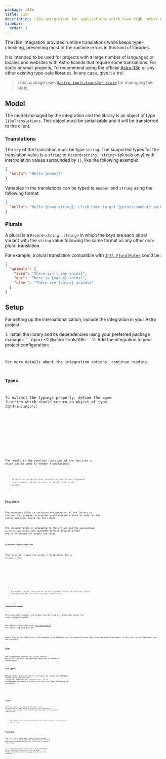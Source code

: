 ```yaml
---
package: i18n
title: i18n
description: i18n integration for applications which have high number of locales and requires type-checking
sidebar:
  order: 1
---
```






<BetaAdvice />

The i18n integration provides runtime translations while keeps type-checking, preventing most of the runtime errors in this kind of libraries.

It is intended to be used for projects with a large number of languages or locales and websites with Astro Islands that require some translations.
For static or small projects, I'd recommend using the official [Astro i18n](https://docs.astro.build/en/guides/internationalization/) or any other existing type-safe libraries. In any case, give it a try!

> This package uses [`@astro-tools/transfer-state`](http://localhost:4321/state-management/transfer-state/) for managing the state.

## Model

The model managed by the integration and the library is an object of type `I18nTranslations`. This object must be serializable and it will be transferred to the client.

### Translations

The `key` of the translation must be type `string`. The supported types for the translation value is a `string` or `Record<string, string>` (plurals only) with interpolation values surrounded by `{}`, like the following example:
```json
{
  "hello": "Hello {name}!"
}
```

Variables in the translations can be typed to `number` and `string` using the following format:
```json
{
  "hello": "Hello {name:string}! click here to get {points:number} points!"
}
```

### Plurals

A plural is a `Record<string, string>` in which the keys are each plural variant with the `string` value following the same format as any other non-plural translation.

For example, a plural translation compatible with [`Intl.PluralRules`](https://developer.mozilla.org/en-US/docs/Web/JavaScript/Reference/Global_Objects/Intl/PluralRules) could be:

```json
{
  "animals": {
    "zero": "There isn't any animal",
    "one": "There is {value} animal",
    "other": "There are {value} animals"
  }
}
```

## Setup

For setting up the internationalization, include the integration in your Astro project:

<Steps>
1.  Install the library and its dependencies using your preferred package manager:
    ```
    npm i -D @astro-tools/i18n
    ```
2.  Add the integration to your project configuration:
    <Code title="astro.config.ts" code={setupExampleRaw} lang="typescript" />
</Steps>

For more details about the integration options, continue reading.

### Types

To extract the typings properly, define the `types` function which should return an object of type `I18nTranslations`:

<Example>
  <Tabs>
    <TabItem label="types-provider.ts">
      <Code code={typesLoaderRaw} lang="javascript" />
    </TabItem>
    <TabItem label="en-US.json">
      <Code code={enUSRaw} lang="json" />
    </TabItem>
  </Tabs>
</Example>

The result is the overload functions of the function `t`, which can be used to render translations:
<Code title="types.d.ts" code={getTranslateTypes()} lang="typescript" />

> Pluralized translations require an additional argument `count: number`, which is used to select the proper plural.

### Providers

The providers allow to configure the behaviors of the library in runtime. For example, a provider could execute a block of code for the server and other block for the client.

The implementation is delegated to the project but the sub-package `@astro-tools/i18n/providers` provides default providers that should be enough for simple use cases.

#### `I18nTranslationsProvider`

This provider loads the proper translations for a `locale: string`:

<Example>
  <Tabs>
    <TabItem label="translations-provider.ts">
      <Code code={translationsProviderRaw} lang="typescript" />
    </TabItem>
  </Tabs>
</Example>

> A context can be recieved as second argument which is arbitrary data coming from the `use` function explained below.

#### `I18nPluralProvider`

This provider selects the proper plural from a translation using the `count: number` argument.

The default provider uses [`Intl.PluralRules`](https://developer.mozilla.org/en-US/docs/Web/JavaScript/Reference/Global_Objects/Intl/PluralRules) for selecting the plural:
<Example>
  <Tabs>
    <TabItem label="plural-provider.ts">
      <Code code={pluralProviderRaw} lang="typescript" />
    </TabItem>
  </Tabs>
</Example>

<Aside type="note">Take a look to the JSON files in the examples to be familiar with the expected format when using the default providers. In any case, you can implement your own providers.</Aside>

## Use

The integration exposes the virtual module `@astro-tools:i18n` with the required functions for managing translations.

### Configure

Before render any translation, configure the locale and fallback locale using the function `use(options: I18nUseOptions): Promise<void>`.
It is recommended to create a wrapper with your own logic following DRY principle:

<Tabs>
  <TabItem label="use-translations.ts">
    <Code code={useTranslationsRaw} lang="typescript" />
  </TabItem>
</Tabs>

#### Context

There is a `context` option that be used in the `use` function for pass arbitrary data to the translation provider. For example, the context could be used to load partial translations.

> The context won't be transferred to the client side, so it can be any type of data.

### Translate

Then, for translating keys, just use the previous `useTranslations` function with the desired locale for the page being rendered and use the `t` function to render a translation.

If a translation does not exists in the configured `locale`, then the `fallbackLocale` will be used. If the translation still missing, the `key` will be rendered.

<Example>
  <Tabs>
    <TabItem label="Example.astro">
      <Code code={i18nExampleRaw.replace('../../../../../i18n', '@/i18n')} lang="astro" />
    </TabItem>
    <TabItem label="ClientSideExample.svelte">
      <Code code={i18nClientSideExampleRaw} lang="svelte" />
    </TabItem>
    <TabItem label="es-ES.json">
      <Code code={esESRaw} lang="json" />
    </TabItem>
    <TabItem label="en-US.json">
      <Code code={enUSRaw} lang="json" />
    </TabItem>
  </Tabs>
  <ExamplePreview hydration="i18n-example">
    <I18nExample id="i18n-example" />
  </ExamplePreview>
</Example>
